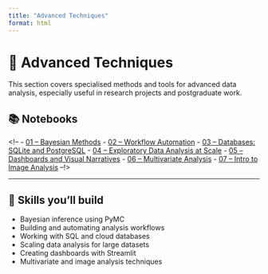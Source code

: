 ```yaml
---
title: "Advanced Techniques"
format: html
---
```


# 🚀 Advanced Techniques

This section covers specialised methods and tools for advanced data analysis, especially useful in research projects and postgraduate work.

## 📚 Notebooks

<!-- - [01 – Bayesian Methods](01_bayesian_methods.ipynb)
- [02 – Workflow Automation](02_workflow_automation.ipynb) 
- [03 – Databases: SQLite and PostgreSQL](03_databases_sqlite_postgres.ipynb)
- [04 – Exploratory Data Analysis at Scale](04_eda_large_data.ipynb)
- [05 – Dashboards and Visual Narratives](05_dashboards_streamlit.ipynb)
- [06 – Multivariate Analysis](06_multivariate_analysis.ipynb)
- [07 – Intro to Image Analysis](07_image_analysis_intro.ipynb) 
--!>

---

## 🧠 Skills you'll build

- Bayesian inference using PyMC
- Building and automating analysis workflows
- Working with SQL and cloud databases
- Scaling data analysis for large datasets
- Creating dashboards with Streamlit
- Multivariate and image analysis techniques
